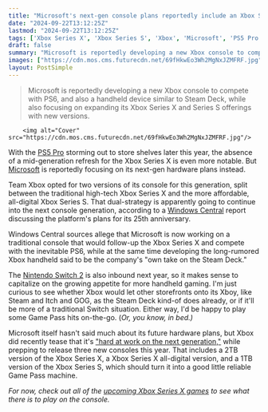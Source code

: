 ```yaml
---
title: "Microsoft's next-gen console plans reportedly include an Xbox Series X successor and a handheld 'take on the Steam Deck'"
date: "2024-09-22T13:12:25Z"
lastmod: "2024-09-22T13:12:25Z"
tags: ['Xbox Series X', 'Xbox Series S', 'Xbox', 'Microsoft', 'PS5 Pro', 'PS6', 'Nintendo Switch 2', 'Handheld', 'Steam Deck', 'Game Pass']
draft: false
summary: "Microsoft is reportedly developing a new Xbox console to compete with PS6, and also a handheld device similar to Steam Deck, while also focusing on expanding its Xbox Series X and Series S offerings with new versions."
images: ["https://cdn.mos.cms.futurecdn.net/69fHkwEo3Wh2MgNxJZMFRF.jpg"]
layout: PostSimple
---
```

> Microsoft is reportedly developing a new Xbox console to compete with PS6, and also a handheld device similar to Steam Deck, while also focusing on expanding its Xbox Series X and Series S offerings with new versions.


        <img alt="Cover" src="https://cdn.mos.cms.futurecdn.net/69fHkwEo3Wh2MgNxJZMFRF.jpg"/>
        
With the [PS5 Pro](https://www.gamesradar.com/ps5-pro-guide/) storming out to store shelves later this year, the absence of a mid-generation refresh for the Xbox Series X is even more notable. But [Microsoft](https://www.gamesradar.com/tag/microsoft/) is reportedly focusing on its next-gen hardware plans instead.

Team Xbox opted for two versions of its console for this generation, split between the traditional high-tech Xbox Series X and the more affordable, all-digital Xbox Series S. That dual-strategy is apparently going to continue into the next console generation, according to a [Windows Central](https://www.windowscentral.com/gaming/xbox/were-building-plans-for-the-25th-anniversary-of-halo-and-xbox-microsoft-confirms-in-a-new-interview-we-have-such-a-rich-heritage-you-have-to-celebrate-that) report discussing the platform's plans for its 25th anniversary.

Windows Central sources allege that Microsoft is now working on a traditional console that would follow-up the Xbox Series X and compete with the inevitable PS6, while at the same time developing the long-rumored Xbox handheld said to be the company's "own take on the Steam Deck."

The [Nintendo Switch 2](https://www.gamesradar.com/nintendo-switch-2-guide/) is also inbound next year, so it makes sense to capitalize on the growing appetite for more handheld gaming. I'm just curious to see whether Xbox would let other storefronts onto its Xboy, like Steam and Itch and GOG, as the Steam Deck kind-of does already, or if it'll be more of a traditional Switch situation. Either way, I'd be happy to play some Game Pass hits on-the-go. (*Or, you know, in bed.)* 

Microsoft itself hasn't said much about its future hardware plans, but Xbox did recently tease that it's ["hard at work on the next generation,"](https://www.gamesradar.com/platforms/xbox/xbox-revels-new-consoles-out-later-this-year-reveals-its-hard-at-work-on-the-next-generation/) while prepping to release three new consoles this year. That includes a 2TB version of the Xbox Series X, a Xbox Series X all-digital version, and a 1TB version of the Xbox Series S, which should turn it into a good little reliable Game Pass machine.

*For now, check out all of the *[<em>upcoming Xbox Series X games</em>](https://www.gamesradar.com/upcoming-xbox-series-x-games/)* to see what there is to play on the console.* 
        